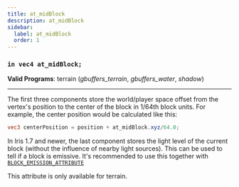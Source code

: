 ```yaml
---
title: at_midBlock
description: at_midBlock
sidebar:
  label: at_midBlock
  order: 1
---
```


### `in vec4 at_midBlock;`

**Valid Programs**: terrain (*gbuffers_terrain*, *gbuffers_water*, *shadow*)

---

The first three components store the world/player space offset from the vertex's position to the center of the block in 1/64th block units. For example, the center position would be calculated like this:

```glsl
vec3 centerPosition = position + at_midBlock.xyz/64.0;
```

In Iris 1.7 and newer, the last component stores the light level of the current block (without the influence of nearby light sources). This can be used to tell if a block is emissive. It's recommended to use this together with [`BLOCK_EMISSION_ATTRIBUTE`](/reference/shadersproperties/flags)

This attribute is only available for terrain.